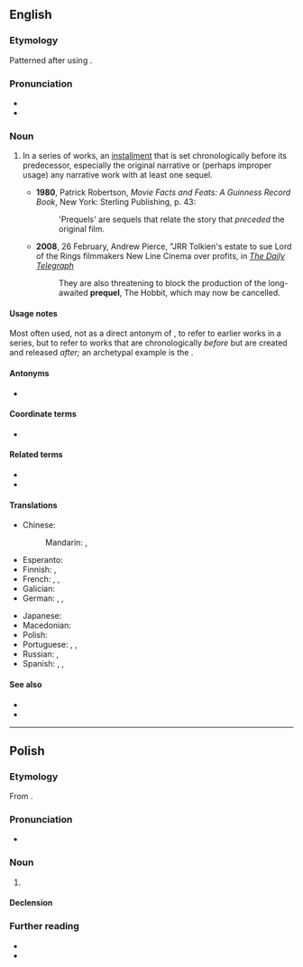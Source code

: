 ==English==

===Etymology===
Patterned after {{m|en|sequel|}} using {{m|en|pre-||before}}.

===Pronunciation===
* {{IPA|en|/ˈpɹiːkwəl/}}
* {{audio|en|LL-Q1860 (eng)-Back ache-prequel.wav|Audio}}

===Noun===
{{en-noun}}

# {{lb|en|narratology}} In a series of works, an [[installment]] that is set chronologically before its predecessor, especially the original narrative or (perhaps improper usage) any narrative work with at least one sequel.
#* '''1980''', Patrick Robertson, ''Movie Facts and Feats: A Guinness Record Book'', New York: Sterling Publishing, p. 43:
#*: 'Prequels' are sequels that relate the story that ''preceded'' the original film.
#* '''2008''', 26 February, Andrew Pierce, "JRR Tolkien's estate to sue Lord of the Rings filmmakers New Line Cinema over profits, in ''[[w:The Daily Telegraph|The Daily Telegraph]]''
#*: They are also threatening to block the production of the long-awaited '''prequel''', The Hobbit, which may now be cancelled.

====Usage notes====
Most often used, not as a direct antonym of {{m|en|sequel}}, to refer to earlier works in a series, but to refer to works that are chronologically ''before'' but are created and released ''after;'' an archetypal example is the {{w|Star Wars prequel trilogy|''Star Wars'' prequel trilogy}}.

====Antonyms====
* {{l|en|sequel}}

====Coordinate terms====
* {{l|en|midquel}}

====Related terms====
* {{l|en|midquel}}
* {{l|en|sequel}}

====Translations====
{{trans-top|in a series of works, an installment that is set chronologically before its predecessor}}
* Chinese:
*: Mandarin: {{t|cmn|前傳|sc=Hani}}, {{t|cmn|前传|tr=qiánchuán|sc=Hani}}
* Esperanto: {{t|eo|antaŭdaŭrigo}}
* Finnish: {{t+|fi|esiosa}}, {{t|fi|etko-osa}}
* French: {{t+|fr|préquelle|f}}, {{qualifier|Canada}} {{t+|fr|antépisode|m}}, {{t+|fr|prequel|m}}
* Galician: {{t|gl|precuela|f}}
* German: {{t+|de|Prequel|n}}, {{t+|de|Vorläufer|m}}, {{t+|de|Vorgeschichte|f}}
{{trans-mid}}
* Japanese: {{t|ja|前編|tr=ぜんぺん, zenpen|sc=Jpan}}
* Macedonian: {{t|mk|ретропродолжение|n}}
* Polish: {{t+|pl|prequel|m}}
* Portuguese: {{t+|pt|prequela|f}}, {{t+|pt|prelúdio|m}}, {{t|pt|prequência|f}}
* Russian: {{t+|ru|при́квел|m|tr=príkvɛl}}, {{t+|ru|предысто́рия|f}}
* Spanish: {{t+|es|precuela}}, {{t+|es|protosecuela}}, {{t|es|retrohistoria}}
{{trans-bottom}}

====See also====
* {{l|en|interquel}}
* {{l|en|threequel}}

----

==Polish==
{{wp|lang=pl}}

===Etymology===
From {{bor|pl|en|prequel}}.

===Pronunciation===
* {{pl-IPA|/prikłel/}}

===Noun===
{{pl-noun|m-in}}

# {{lb|pl|narratology}} {{l|en|prequel}}

====Declension====
{{pl-decl-noun
|prequel|prequele
|prequela/prequelu|prequeli
|prequelowi|prequelom
|prequel|prequele
|prequelem|prequelami
|prequelu|prequelach
|prequelu|prequele
}}

===Further reading===
* {{R:pl:WSJP}}
* {{R:PWN}}